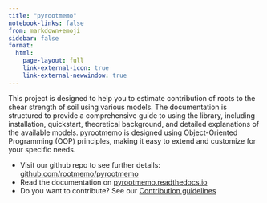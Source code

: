 ```yaml
---
title: "pyrootmemo"
notebook-links: false
from: markdown+emoji
sidebar: false
format: 
  html:
    page-layout: full
    link-external-icon: true
    link-external-newwindow: true
---
```


This project is designed to help you to estimate contribution of roots to the shear strength of soil using various models. The documentation is structured to provide a comprehensive guide to using the library, including installation, quickstart, theoretical background, and detailed explanations of the available models. pyrootmemo is designed using Object-Oriented Programming (OOP) principles, making it easy to extend and customize for your specific needs.

- Visit our github repo to see further details: [github.com/rootmemo/pyrootmemo](https://github.com/rootmemo/pyrootmemo)
- Read the documentation on [pyrootmemo.readthedocs.io](https://pyrootmemo.readthedocs.io/latest/)
- Do you want to contribute? See our [Contribution guidelines](https://pyrootmemo.readthedocs.io/latest/contribute.html)

